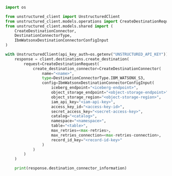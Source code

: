```python Python SDK
import os

from unstructured_client import UnstructuredClient
from unstructured_client.models.operations import CreateDestinationRequest
from unstructured_client.models.shared import (
    CreateDestinationConnector,
    DestinationConnectorType,
    IbmWatsonxDestinationConnectorConfigInput
)

with UnstructuredClient(api_key_auth=os.getenv("UNSTRUCTURED_API_KEY")) as client:
    response = client.destinations.create_destination(
        request=CreateDestinationRequest(
            create_destination_connector=CreateDestinationConnector(
                name="<name>",
                type=DestinationConnectorType.IBM_WATSONX_S3,
                config=IbmWatsonxDestinationConnectorConfigInput(
                    iceberg_endpoint="<iceberg-endpoint>",
                    object_storage_endpoint="<object-storage-endpoint>",
                    object_storage_region="<object-storage-region>",
                    iam_api_key="<iam-api-key>",
                    access_key_id="<access-key-id>",
                    secret_access_key="<secret-access-key>",
                    catalog="<catalog>",
                    namespace="<namespace>",
                    table="<table>",
                    max_retries=<max-retries>,
                    max_retries_connection=<max-retries-connection>,
                    record_id_key="<record-id-key>"
                )
            )
        )
    )

    print(response.destination_connector_information)
```